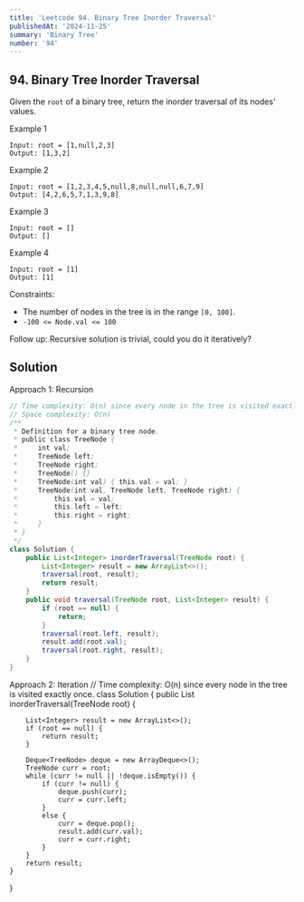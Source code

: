 ```yaml
---
title: 'Leetcode 94. Binary Tree Inorder Traversal'
publishedAt: '2024-11-25'
summary: 'Binary Tree'
number: '94'
---
```


## 94. Binary Tree Inorder Traversal
Given the `root` of a binary tree, return the inorder traversal of its nodes' values.

Example 1
`````
Input: root = [1,null,2,3]
Output: [1,3,2]
`````

Example 2
`````
Input: root = [1,2,3,4,5,null,8,null,null,6,7,9]
Output: [4,2,6,5,7,1,3,9,8]
`````

Example 3
`````
Input: root = []
Output: []
`````

Example 4
`````
Input: root = [1]
Output: [1]
`````

Constraints:

- The number of nodes in the tree is in the range `[0, 100]`.
- `-100 <= Node.val <= 100`

Follow up: Recursive solution is trivial, could you do it iteratively?

## Solution
Approach 1: Recursion
````JAVA
// Time complexity: O(n) since every node in the tree is visited exactly once.
// Space complexity: O(n)
/**
 * Definition for a binary tree node.
 * public class TreeNode {
 *     int val;
 *     TreeNode left;
 *     TreeNode right;
 *     TreeNode() {}
 *     TreeNode(int val) { this.val = val; }
 *     TreeNode(int val, TreeNode left, TreeNode right) {
 *         this.val = val;
 *         this.left = left;
 *         this.right = right;
 *     }
 * }
 */
class Solution {
    public List<Integer> inorderTraversal(TreeNode root) {
        List<Integer> result = new ArrayList<>();
        traversal(root, result);
        return result;
    }
    public void traversal(TreeNode root, List<Integer> result) {
        if (root == null) {
            return;
        }
        traversal(root.left, result);
        result.add(root.val);
        traversal(root.right, result);
    }
}
````

Approach 2: Iteration
// Time complexity: O(n) since every node in the tree is visited exactly once.
class Solution {
    public List<Integer> inorderTraversal(TreeNode root) {
        
        List<Integer> result = new ArrayList<>();
        if (root == null) {
            return result;
        }

        Deque<TreeNode> deque = new ArrayDeque<>();
        TreeNode curr = root;
        while (curr != null || !deque.isEmpty()) {
            if (curr != null) {
                deque.push(curr);
                curr = curr.left;
            }
            else {
                curr = deque.pop();
                result.add(curr.val);
                curr = curr.right;
            }
        }
        return result;
    }
}